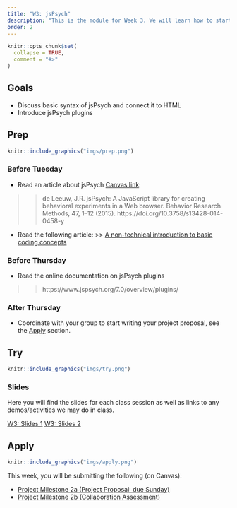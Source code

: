 ```yaml
---
title: "W3: jsPsych"
description: "This is the module for Week 3. We will learn how to start building different parts of an experiment using the platform jsPsych."
order: 2
---
```


```r
knitr::opts_chunk$set(
  collapse = TRUE,
  comment = "#>"
)
```

## Goals

- Discuss basic syntax of jsPsych and connect it to HTML
- Introduce jsPsych plugins

## Prep 

:::::{.card .border .border-2 .border-info}
:::: {.grid .g-0}
::: {.g-col-3}
:::: {.card-body}

```r
knitr::include_graphics("imgs/prep.png")
```

::::
:::

::: {.g-col-9}
:::: {.card-body}
### Before Tuesday

- Read an article about jsPsych [Canvas link](https://bowdoin.instructure.com/courses/6255/files/728564?module_item_id=382051):

>> de Leeuw, J.R. jsPsych: A JavaScript library for creating behavioral experiments in a Web browser. Behavior Research Methods, 47, 1–12 (2015). https://doi.org/10.3758/s13428-014-0458-y

- Read the following article:
>> [A non-technical introduction to basic coding concepts](https://jaeyoungson.com/posts/2021-07-12-no-code-intro-programming/)



### Before Thursday

- Read the online documentation on jsPsych plugins

>> https://www.jspsych.org/7.0/overview/plugins/

### After Thursday

- Coordinate with your group to start writing your project proposal, see the [Apply](#apply) section.

::::
:::
::::
:::::

## Try {.mt-5}

:::::{.card .border .border-2 .border-info}
:::: {.grid .g-0}
::: {.g-col-3}
:::: {.card-body}

```r
knitr::include_graphics("imgs/try.png")
```

::::
:::

::: {.g-col-9}
:::: {.card-body}

### Slides

Here you will find the slides for each class session as well as links to any demos/activities we may do in class.

<a class="btn btn-outline-info" href="../../slides/W3_jsPsych101.pdf" role="button" target="_blank">W3: Slides 1</a>
<a class="btn btn-outline-info" href="../../slides/W3_plugins.pdf" role="button" target="_blank">W3: Slides 2</a>



::::
:::


::::
:::::

## Apply {.mt-5}

:::::{.card .border .border-2 .border-info}
:::: {.grid .g-0}
::: {.g-col-3}
:::: {.card-body}

```r
knitr::include_graphics("imgs/apply.png")
```

::::
:::

::: {.g-col-9}
:::: {.card-body}

This week, you will be submitting the following (on Canvas):

- <span style="color:#508AB0"><a href="https://bowdoin.instructure.com/courses/6255/assignments/63601?module_item_id=382119" target="_blank">Project Milestone 2a (Project Proposal: due Sunday)</a></span>
- <span style="color:#508AB0"><a href="https://bowdoin.instructure.com/courses/6255/assignments/68763?module_item_id=404607" target="_blank">Project Milestone 2b (Collaboration Assessment)</a></span>


::::
:::


::::
:::::